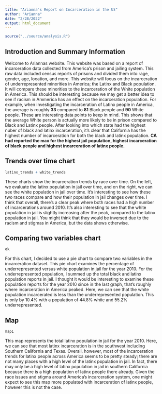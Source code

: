 ```yaml
---
title: "Arianna's Report on Incarceration in the US"
author: "Arianna"
date: "2/28/2022"
output: html_document
---
```


```r
source("../source/analysis.R")
```

## Introduction and Summary Information

Welcome to Ariannas website. This website was based on a report of incarceration data collected from America's prison and jailing system.  This raw data included census reports of prisons and divided them into rage, gender, age, location, and more. This website will focus on the incarceration of underrepresented minorities in America; the Latinx and Black population.  It will compare these minorities to the incarceration of the White population in America.  This should be interesting because we may get a better idea to see if racism in Ammerica has an effect on the incarceration population.  For example, when investigating the incarceration of Latinx people in America, the average is roughly **33** compared to **81** Black people and **90** White people.  These are interesting data points to keep in mind.  This shows that the average White person is actually more likely to be in prison compared to Black and Latinx people.  After looking into which state had the highest nuber of black and latinx incarceration, it's clear that California has the highest number of incarceration for both the black and latinx population.  **CA had reported the max for the highest jail population, highest incarceration of black people and highest incarceration of latinx people.**    


## Trends over time chart
```r
latinx_trends + white_trends

```

These charts show the incarceration trends by race over time.  On the left, we evaluate the latinx population in jail over time, and on the right, we can see the white population in jail over time.  It's interesting to see how these two races compare and how their population in jail changes over time.  I think that overall, there's a clear peak where both races had a high number of incarcerations around 2010.  It's also interesting to see that the white population in jail is slightly increasing after the peak, compared to the latinx population in jail.  You might think that they would be inversed due to the racism and stigmas in America, but the data shows otherwise.

## Comparing two variables chart
```r
ok
```

For this chart, I decided to use a pie chart to compare two variables in the incarceration dataset.  This pie chart examines the percentage of underrepresented versus white population in jail for the year 2010.  For the underrepresented population, I summed up the total black and latinx population reports in jail.  I thought it would be interesting to examine these population reports for the year 2010 since in the last graph, that's roughly where incarceration in America peaked. Here, we can see that the white population incarcerated is less than the underrepresented population.  This is only by 10.4% with a population of 44.8% white and 55.2% underrepresented. 


## Map 
```r
map1
```

This map represents the total latinx population in jail for the year 2010.  Here, we can see that most latinx incarceration is in the southwest including Southern California and Texas.  Overall, however, most of the incarceration trends for latinx people across America seems to be pretty steady; there are not many places with a high level of the latinx population in jail.  In fact, there may only be a high level of latinx population in jail in southern California because there is a high population of latinx people there already.  Given the race issues and stigma around America's incarceration system, one might expect to see this map more populated with incarceration of latinx people, however this is not the case.  
